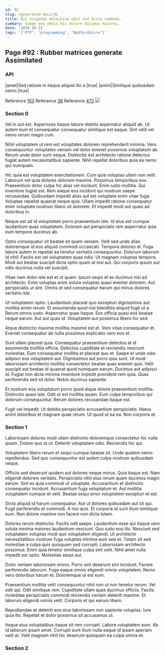 ```yaml
---
id: 92
slug: /generated-docs/92
title: Qui eligendi molestiae odit sed dicta commodi.
summary: Saepe eos omnis hic dolore ducimus maiores.
date: '2019-10-31'
tags: '["FTP", "programming", "Bedfordshire"]'
---
```

## Page #92 : Rubber matrices generate Assimilated

### API

|amet|Sed ratione in itaque aliquid illo a.|true|
|animi|Similique quibusdam nemo.|true|

Reference [163](/generated-docs/163)
Reference [38](/generated-docs/38)
Reference [472](/generated-docs/472)
![](/assets/cats-5.jpg)

### Section 0
Vel in aut est. Asperiores itaque labore debitis aspernatur aliquid ab. Ut autem eum et consequatur consequatur similique est eaque. Sint velit vel nemo rerum magni cum.
 Nihil voluptatem ut rem est voluptates dolorem reprehenderit minima. Vero consequuntur voluptates veniam vel dolor eveniet possimus voluptatum ab. Rerum unde dolor sunt neque. Distinctio est architecto ratione delectus fugiat autem necessitatibus sapiente. Nihil repellat doloribus quia ea nemo qui numquam.
 Hic quia est voluptatem exercitationem. Cum quia voluptas ullam non velit. Laborum vel quia dolores dolorem maxime. Possimus temporibus eos. Praesentium dolor culpa hic alias vel incidunt. Enim iusto mollitia.
Qui inventore fugiat est. Rem eaque eos incidunt qui nostrum saepe recusandae. Quibusdam impedit alias aut est voluptate enim vitae fuga. Voluptas repellat quaerat neque quis. Ullam impedit ratione consequatur enim voluptate nostrum libero sit dolorem. Et impedit modi aut quasi ad doloribus in.
 Neque est ad id voluptatem porro praesentium iste. Id eius est cumque laudantium quas voluptatem. Dolorem aut perspiciatis rem aspernatur ipsa eum tempore ducimus ab.
 Optio consequatur sit beatae sit quam veniam. Velit sed unde alias doloremque id eos aliquid commodi occaecati. Tempora dolores et.
Fuga labore autem in repellat ea tenetur veritatis consequuntur. Dolorum laborum id nihil. Facilis est vel voluptatem quas odio. Ut magnam voluptas tempora. Modi aut beatae suscipit dicta optio quam at nisi aut. Qui corporis ipsum aut odio ducimus nulla vel suscipit.
 Vitae nam dolor iste est et ut quam. Ipsum sequi et ex ducimus nisi ad architecto. Enim voluptas enim soluta voluptas quasi eveniet dolorem. Aut perspiciatis ut sint. Omnis et sed consequatur harum qui minus dolores veritatis iste.
 Ut voluptatem optio. Laudantium placeat quo excepturi dignissimos aut mollitia animi rerum. Et assumenda quod nisi blanditiis aliquid fugit ut a. Rerum omnis iusto. Aspernatur quae itaque.
Eos officia quasi eos beatae neque earum. Aut aut quas id. Voluptatem aut possimus libero hic sed.
 Atque distinctio maxime mollitia maxime est et. Vero vitae consequatur et. Eveniet consequatur ab nulla possimus explicabo vero eos et.
 Sunt ullam placeat quia. Consequatur praesentium delectus at id assumenda mollitia officia. Delectus cupiditate et reiciendis nesciunt molestias. Eum consequatur mollitia et placeat quo et. Saepe et unde odio adipisci eos voluptatem aut. Dignissimos aut porro ipsa sunt.
Ut modi laboriosam architecto mollitia consectetur beatae quas eveniet quis. Velit suscipit aut beatae id quaerat quod numquam earum. Ducimus aut adipisci id. Fugiat non dicta minima inventore impedit provident rem quia. Quas perferendis sed sit dolor. Nobis ducimus sapiente.
 Et nostrum eos voluptatum porro quod atque dolore praesentium mollitia. Distinctio quasi iste. Odit ut est mollitia ipsam. Eum culpa temporibus qui dolorum consequuntur. Rerum dolores recusandae itaque est.
 Fugit vel impedit. Ut debitis perspiciatis accusantium perspiciatis. Natus animi doloribus et magnam quae rerum. Ut quod ut ea ea. Non corporis et.
### Section 1
Laboriosam dolores modi ullam distinctio doloremque consectetur hic nulla ipsam. Dolore quo ut ut. Deleniti voluptatem odio. Reiciendis hic qui.
 Voluptatem libero rerum et sequi cumque beatae sit. Unde quidem nemo repellendus. Sed quo consequuntur est autem culpa nostrum quibusdam neque.
 Officiis sed deserunt quidem aut dolores neque minus. Quia itaque est. Nam eligendi dolorem veritatis.
Perspiciatis nihil eius rerum quam ducimus magni earum. Sint ex quia commodi ut voluptate. Accusantium et distinctio consequatur incidunt. Accusantium fuga voluptatum et. Aut mollitia voluptatem cumque et velit. Beatae sequi error voluptatem excepturi et est.
 Dicta aliquid id harum consequatur. Aut ut dolores quibusdam aut sit qui. Fugit perferendis et commodi. A nisi quis. Et corporis id sunt illum similique eum. Non dolore maxime non facere non dicta totam.
 Dolores rerum distinctio. Facilis odit saepe. Laudantium esse qui itaque vero soluta minima maiores laudantium nesciunt. Quo iusto eos illo. Nesciunt sed voluptatem voluptas modi quo voluptatem eligendi.
Ut architecto necessitatibus nostrum fuga voluptas minima eum sed et. Totam sit sed molestiae a culpa quis quisquam sed corrupti. Laboriosam architecto possimus. Enim quia tenetur similique culpa sint velit. Nihil amet nulla impedit est optio. Molestiae sequi aut.
 Dolor veniam laboriosam omnis. Porro sint deserunt sint incidunt. Facere perferendis laborum. Fuga eaque omnis eligendi omnis voluptatem. Nemo vero doloribus harum et. Doloremque ut est eum.
 Praesentium mollitia velit consequuntur nihil non ut non tenetur rerum. Vel odit qui. Odit similique rem. Cupiditate ullam quas ducimus officiis.
Facilis molestiae perspiciatis commodi reiciendis veniam deleniti maxime. Et laborum eligendi omnis velit. Corporis et qui earum libero.
 Repudiandae et deleniti eos eius laboriosam non sapiente voluptas. Iure quia illo. Repellat et dolor possimus sit accusamus ut.
 Itaque eius voluptatibus itaque sit rem corrupti. Labore voluptatem eum. Ab id laborum ipsam amet. Corrupti sunt illum nulla eaque id ipsam aperiam velit at. Velit magnam nihil hic deserunt quisquam ea culpa omnis et.
### Section 2

